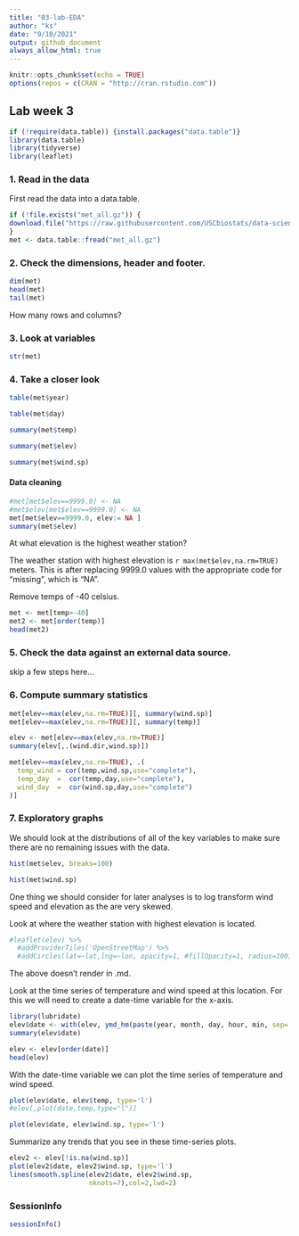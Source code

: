 ```yaml
---
title: "03-lab-EDA"
author: "ks"
date: "9/10/2021"
output: github_document
always_allow_html: true
---
```


```r
knitr::opts_chunk$set(echo = TRUE)
options(repos = c(CRAN = "http://cran.rstudio.com"))
```

## Lab week 3


```r
if (!require(data.table)) {install.packages("data.table")}
library(data.table)
library(tidyverse)
library(leaflet)
```

### 1. Read in the data

First read the data into a data.table.

```r
if (!file.exists("met_all.gz")) {
download.file("https://raw.githubusercontent.com/USCbiostats/data-science-data/master/02_met/met_all.gz", "data/met_all.gz", method="libcurl", timeout = 60)
}
met <- data.table::fread("met_all.gz")
```

### 2. Check the dimensions, header and footer.

```r
dim(met)
head(met)
tail(met)
```

How many rows and columns?

### 3. Look at variables

```r
str(met)
```

### 4. Take a closer look

```r
table(met$year)
```

```r
table(met$day)
```

```r
summary(met$temp)
```

```r
summary(met$elev)
```

```r
summary(met$wind.sp)
```

#### Data cleaning

```r
#met[met$elev==9999.0] <- NA
#met$elev[met$elev==9999.0] <- NA
met[met$elev==9999.0, elev:= NA ]
summary(met$elev)
```

At what elevation is the highest weather station?

The weather station with highest elevation is `r max(met$elev,na.rm=TRUE)` meters. This is after replacing 9999.0 values with the appropriate code for “missing”, which is “NA”.


Remove temps of -40 celsius.
```r
met <- met[temp>-40]
met2 <- met[order(temp)]
head(met2)
```


### 5. Check the data against an external data source.

skip a few steps here...

### 6. Compute summary statistics

```r
met[elev==max(elev,na.rm=TRUE)][, summary(wind.sp)]
met[elev==max(elev,na.rm=TRUE)][, summary(temp)]
```


```r
elev <- met[elev==max(elev,na.rm=TRUE)]
summary(elev[,.(wind.dir,wind.sp)])
```



```r
met[elev==max(elev,na.rm=TRUE), .(
  temp_wind = cor(temp,wind.sp,use="complete"),
  temp_day  =  cor(temp,day,use="complete"),
  wind_day  =  cor(wind.sp,day,use="complete")
)]
```

### 7. Exploratory graphs

We should look at the distributions of all of the key variables to make sure there are no remaining issues with the data. 

```r
hist(met$elev, breaks=100)
```

```r
hist(met$wind.sp)
```

One thing we should consider for later analyses is to log transform wind speed and elevation as the are very skewed.

Look at where the weather station with highest elevation is located.

```r
#leaflet(elev) %>%
  #addProviderTiles('OpenStreetMap') %>% 
  #addCircles(lat=~lat,lng=~lon, opacity=1, #fillOpacity=1, radius=100)
```

The above doesn't render in .md.

Look at the time series of temperature and wind speed at this location. For this we will need to create a date-time variable for the x-axis.

```r
library(lubridate)
elev$date <- with(elev, ymd_hm(paste(year, month, day, hour, min, sep= ' ')))
summary(elev$date)
```

```r
elev <- elev[order(date)]
head(elev)
```

With the date-time variable we can plot the time series of temperature and wind speed.


```r
plot(elev$date, elev$temp, type='l')
#elev[,plot(date,temp,type="l")]
```

```r
plot(elev$date, elev$wind.sp, type='l')
```

Summarize any trends that you see in these time-series plots.

```r
elev2 <- elev[!is.na(wind.sp)]
plot(elev2$date, elev2$wind.sp, type='l')
lines(smooth.spline(elev2$date, elev2$wind.sp,
                    nknots=7),col=2,lwd=2)
```

###  SessionInfo

```r
sessionInfo()
```

